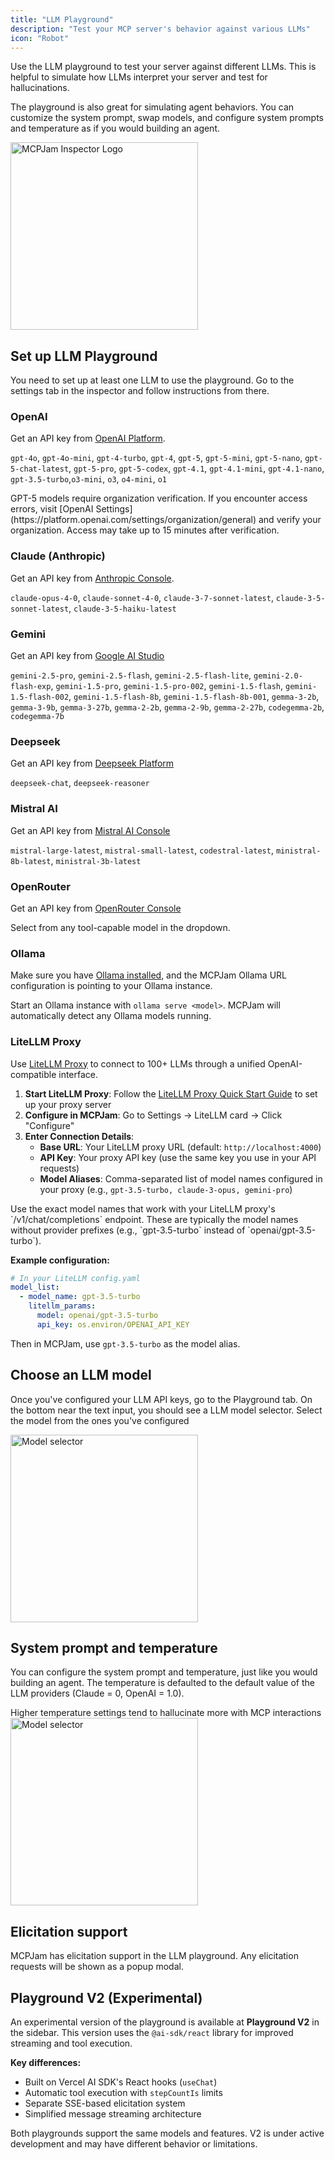```yaml
---
title: "LLM Playground"
description: "Test your MCP server's behavior against various LLMs"
icon: "Robot"
---
```


Use the LLM playground to test your server against different LLMs. This is helpful to simulate how LLMs interpret your server and test for hallucinations.

The playground is also great for simulating agent behaviors. You can customize the system prompt, swap models, and configure system prompts and temperature as if you would building an agent.

<Frame>
  <img
    className="block"
    src="/images/playground/llm-playground.png"
    alt="MCPJam Inspector Logo"
    width="300"
  />
</Frame>

## Set up LLM Playground

You need to set up at least one LLM to use the playground. Go to the settings tab in the inspector and follow instructions from there.

### OpenAI

Get an API key from [OpenAI Platform](https://platform.openai.com/api-keys).

`gpt-4o`, `gpt-4o-mini`, `gpt-4-turbo`, `gpt-4`, `gpt-5`, `gpt-5-mini`, `gpt-5-nano`, `gpt-5-chat-latest`, `gpt-5-pro`, `gpt-5-codex`, `gpt-4.1`, `gpt-4.1-mini`, `gpt-4.1-nano`, `gpt-3.5-turbo`,`o3-mini`, `o3`, `o4-mini`, `o1`

<Note>
  GPT-5 models require organization verification. If you encounter access
  errors, visit [OpenAI
  Settings](https://platform.openai.com/settings/organization/general) and
  verify your organization. Access may take up to 15 minutes after verification.
</Note>

### Claude (Anthropic)

Get an API key from [Anthropic Console](https://console.anthropic.com/).

`claude-opus-4-0`, `claude-sonnet-4-0`, `claude-3-7-sonnet-latest`, `claude-3-5-sonnet-latest`, `claude-3-5-haiku-latest`

### Gemini

Get an API key from [Google AI Studio](https://aistudio.google.com/)

`gemini-2.5-pro`, `gemini-2.5-flash`, `gemini-2.5-flash-lite`, `gemini-2.0-flash-exp`, `gemini-1.5-pro`, `gemini-1.5-pro-002`, `gemini-1.5-flash`, `gemini-1.5-flash-002`, `gemini-1.5-flash-8b`, `gemini-1.5-flash-8b-001`, `gemma-3-2b`, `gemma-3-9b`, `gemma-3-27b`, `gemma-2-2b`, `gemma-2-9b`, `gemma-2-27b`, `codegemma-2b`, `codegemma-7b`

### Deepseek

Get an API key from [Deepseek Platform](https://platform.deepseek.com/)

`deepseek-chat`, `deepseek-reasoner`

### Mistral AI

Get an API key from [Mistral AI Console](https://console.mistral.ai/api-keys/)

`mistral-large-latest`, `mistral-small-latest`, `codestral-latest`, `ministral-8b-latest`, `ministral-3b-latest`

### OpenRouter

Get an API key from [OpenRouter Console](https://openrouter.ai/settings/keys)

Select from any tool-capable model in the dropdown.

### Ollama

Make sure you have [Ollama installed](https://ollama.com/), and the MCPJam Ollama URL configuration is pointing to your Ollama instance.

Start an Ollama instance with `ollama serve <model>`. MCPJam will automatically detect any Ollama models running.

### LiteLLM Proxy

Use [LiteLLM Proxy](https://docs.litellm.ai/docs/proxy/quick_start) to connect to 100+ LLMs through a unified OpenAI-compatible interface.

1. **Start LiteLLM Proxy**: Follow the [LiteLLM Proxy Quick Start Guide](https://docs.litellm.ai/docs/proxy/quick_start) to set up your proxy server
2. **Configure in MCPJam**: Go to Settings → LiteLLM card → Click "Configure"
3. **Enter Connection Details**:
   - **Base URL**: Your LiteLLM proxy URL (default: `http://localhost:4000`)
   - **API Key**: Your proxy API key (use the same key you use in your API requests)
   - **Model Aliases**: Comma-separated list of model names configured in your proxy (e.g., `gpt-3.5-turbo, claude-3-opus, gemini-pro`)

<Info>
  Use the exact model names that work with your LiteLLM proxy's
  `/v1/chat/completions` endpoint. These are typically the model names without
  provider prefixes (e.g., `gpt-3.5-turbo` instead of `openai/gpt-3.5-turbo`).
</Info>

**Example configuration:**

```yaml
# In your LiteLLM config.yaml
model_list:
  - model_name: gpt-3.5-turbo
    litellm_params:
      model: openai/gpt-3.5-turbo
      api_key: os.environ/OPENAI_API_KEY
```

Then in MCPJam, use `gpt-3.5-turbo` as the model alias.

## Choose an LLM model

Once you've configured your LLM API keys, go to the Playground tab. On the bottom near the text input, you should see a LLM model selector. Select the model from the ones you've configured

<Frame>
  <img
    className="block"
    src="/images/playground/model-selector.png"
    alt="Model selector"
    width="300"
  />
</Frame>

## System prompt and temperature

You can configure the system prompt and temperature, just like you would building an agent. The temperature is defaulted to the default value of the LLM providers (Claude = 0, OpenAI = 1.0).

<Info>
  Higher temperature settings tend to hallucinate more with MCP interactions
</Info>

<Frame>
  <img
    className="block"
    src="/images/playground/prompt-config.png"
    alt="Model selector"
    width="300"
  />
</Frame>

## Elicitation support

MCPJam has elicitation support in the LLM playground. Any elicitation requests will be shown as a popup modal.

## Playground V2 (Experimental)

An experimental version of the playground is available at **Playground V2** in the sidebar. This version uses the `@ai-sdk/react` library for improved streaming and tool execution.

**Key differences:**
- Built on Vercel AI SDK's React hooks (`useChat`)
- Automatic tool execution with `stepCountIs` limits
- Separate SSE-based elicitation system
- Simplified message streaming architecture

Both playgrounds support the same models and features. V2 is under active development and may have different behavior or limitations.
